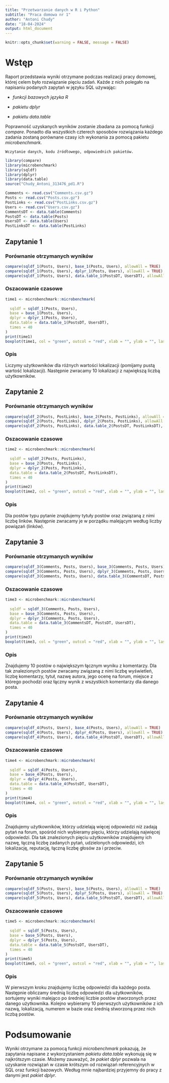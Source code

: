---
title: "Przetwarzanie danych w R i Python"
subtitle: "Praca domowa nr 1"
author: "Antoni Chudy"
date: "18-04-2024"
output: html_document
---

```{r setup, include=FALSE}
knitr::opts_chunk$set(warning = FALSE, message = FALSE)
```

# Wstęp

Raport przedstawia wyniki otrzymane podczas realizacji pracy domowej, której celem było
rozwiązanie pięciu zadań. Każde z nich polegało na napisaniu podanych zapytań w języku SQL używając:

* *funkcji bazowych języka R* 

* *pakietu dplyr*

* *pakietu data.table*

Poprawność uzyskanych wyników zostanie zbadana za pomocą funkcji *compare*.
Ponadto dla wszystkich czterech sposobów rozwiązania każdego zadania zostaną porównane czasy ich wykonania za pomocą pakietu *microbenchmark*.

`Wczytanie danych, kodu źródłowego, odpowiednich pakietów.`

```{r message=FALSE}

library(compare)
library(microbenchmark)
library(sqldf)
library(dplyr)
library(data.table)
source("Chudy_Antoni_313476_pd1.R")
```

```{r}
Comments <- read.csv("Comments.csv.gz")
Posts <- read.csv("Posts.csv.gz")
PostLinks <- read.csv("PostLinks.csv.gz")
Users <- read.csv("Users.csv.gz")
CommentsDT <- data.table(Comments)
PostsDT <- data.table(Posts)
UsersDT <- data.table(Users)
PostLinksDT <- data.table(PostLinks)

```


## Zapytanie 1


### Porównanie otrzymanych wyników

```{r cashe = TRUE}
compare(sqldf_1(Posts, Users), base_1(Posts, Users), allowAll = TRUE)
compare(sqldf_1(Posts, Users), dplyr_1(Posts, Users), allowAll = TRUE)
compare(sqldf_1(Posts, Users), data.table_1(PostsDT, UsersDT), allowAll = TRUE)
```

### Oszacowanie czasowe

```{r cashe = TRUE}
time1 <- microbenchmark::microbenchmark(
  
  sqldf = sqldf_1(Posts, Users),
  base = base_1(Posts, Users),
  dplyr = dplyr_1(Posts, Users),
  data.table = data.table_1(PostsDT, UsersDT),
  times = 40
)
print(time1)
boxplot(time1, col = "green", outcol = "red", xlab = "", ylab = "", las = 1, cex = 0.5, pch = 19)
```

### Opis 

Liczymy użytkowników dla różnych wartości lokalizacji (pomijamy pustą wartość lokalizacji). Następnie zwracamy 10 lokalizacji z największą liczbą użytkowników.


## Zapytanie 2


### Porównanie otrzymanych wyników

```{r cashe = TRUE}
compare(sqldf_2(Posts, PostLinks), base_2(Posts, PostLinks), allowAll = TRUE)
compare(sqldf_2(Posts, PostLinks), dplyr_2(Posts, PostLinks), allowAll = TRUE)
compare(sqldf_2(Posts, PostLinks), data.table_2(PostsDT, PostLinksDT), allowAll = TRUE)
```

### Oszacowanie czasowe

```{r cashe = TRUE}
time2 <- microbenchmark::microbenchmark(
  
  sqldf = sqldf_2(Posts, PostLinks),
  base = base_2(Posts, PostLinks),
  dplyr = dplyr_2(Posts, PostLinks),
  data.table = data.table_2(PostsDT, PostLinksDT),
  times = 40
)
print(time2)
boxplot(time2, col = "green", outcol = "red", xlab = "", ylab = "", las = 1, cex = 0.5, pch = 19)
```

### Opis

Dla postów typu pytanie znajdujemy tytuły postów oraz związaną z nimi liczbę linków. Następnie zwracamy je w porządku malejącym według liczby powiązań (linków).


## Zapytanie 3

### Porównanie otrzymanych wyników

```{r cashe = TRUE}
compare(sqldf_3(Comments, Posts, Users), base_3(Comments, Posts, Users), allowAll = TRUE)
compare(sqldf_3(Comments, Posts, Users), dplyr_3(Comments, Posts, Users), allowAll = TRUE)
compare(sqldf_3(Comments, Posts, Users), data.table_3(CommentsDT, PostsDT, UsersDT), allowAll = TRUE)
```

### Oszacowanie czasowe

```{r cashe = TRUE}
time3 <- microbenchmark::microbenchmark(
  
  sqldf = sqldf_3(Comments, Posts, Users),
  base = base_3(Comments, Posts, Users),
  dplyr = dplyr_3(Comments, Posts, Users),
  data.table = data.table_3(CommentsDT, PostsDT, UsersDT),
  times = 40
)
print(time3)
boxplot(time3, col = "green", outcol = "red", xlab = "", ylab = "", las = 1, cex = 0.5, pch = 19)
```

### Opis 

Znajdujemy 10 postów o największym łącznym wyniku z komentarzy. Dla tak znalezionych postów zwracamy związaną z nimi liczbę wyświetleń, liczbę komentarzy, tytuł, nazwę autora, jego ocenę na forum, miejsce z którego pochodzi oraz łączny wynik z wszystkich komentarzy dla danego posta. 


##  Zapytanie 4

### Porównanie otrzymanych wyników

```{r cashe = TRUE}
compare(sqldf_4(Posts, Users), base_4(Posts, Users), allowAll = TRUE)
compare(sqldf_4(Posts, Users), dplyr_4(Posts, Users), allowAll = TRUE)
compare(sqldf_4(Posts, Users), data.table_4(PostsDT, UsersDT), allowAll = TRUE)
```

### Oszacowanie czasowe

```{r cashe = TRUE}
time4 <- microbenchmark::microbenchmark(
  
  sqldf = sqldf_4(Posts, Users),
  base = base_4(Posts, Users),
  dplyr = dplyr_4(Posts, Users),
  data.table = data.table_4(PostsDT, UsersDT),
  times = 40
)
print(time4)
boxplot(time4, col = "green", outcol = "red", xlab = "", ylab = "", las = 1, cex = 0.5, pch = 19)
```

### Opis 

Znajdujemy użytkowników, którzy udzielają więcej odpowiedzi niż zadają pytań na forum, spośród nich wybieramy pięciu, którzy udzielają najwięcej odpowiedzi. Dla tak znalezionych pięciu użytkowników znajdujemy ich nazwę, łączną liczbę zadanych pytań, udzielonych odpowiedzi, ich lokalizację, reputację, łączną liczbę głosów za i przeciw.


##  Zapytanie 5

### Porównanie otrzymanych wyników

```{r cashe = TRUE}
compare(sqldf_5(Posts, Users), base_5(Posts, Users), allowAll = TRUE)
compare(sqldf_5(Posts, Users), dplyr_5(Posts, Users), allowAll = TRUE)
compare(sqldf_5(Posts, Users), data.table_5(PostsDT, UsersDT), allowAll = TRUE)
```

### Oszacowanie czasowe

```{r cashe = TRUE}
time5 <- microbenchmark::microbenchmark(
  
  sqldf = sqldf_5(Posts, Users),
  base = base_5(Posts, Users),
  dplyr = dplyr_5(Posts, Users),
  data.table = data.table_5(PostsDT, UsersDT),
  times = 40
)
print(time5)
boxplot(time5, col = "green", outcol = "red", xlab = "", ylab = "", las = 1, cex = 0.5, pch = 19)
```

### Opis

W pierwszym kroku znajdujemy liczbę odpowiedzi dla każdego posta. Następnie obliczamy średnią liczbę odpowiedzi dla użytkowników, sortujemy wyniki malejąco po średniej liczbie postów stworzonych przez danego użytkownika. Kolejno wybieramy 10 pierwszych użytkowników z ich nazwą, lokalizacją, numerem w bazie oraz średnią stworzoną przez nich liczbą postów.


# Podsumowanie

Wyniki otrzymane za pomocą funkcji *microbenchmark* pokazują, że zapytania napisane z wykorzystaniem *pakietu data.table* wykonują się w najkrótszym czasie.
Możemy zauważyć, że *pakiet dplyr* pozwala na uzyskanie rozwiązań w czasie krótszym od rozwiązań referencyjnych w SQL oraz funkcji bazowych. 
Według mnie najbardziej przyjemny do pracy z danymi jest *pakiet dplyr*. 

